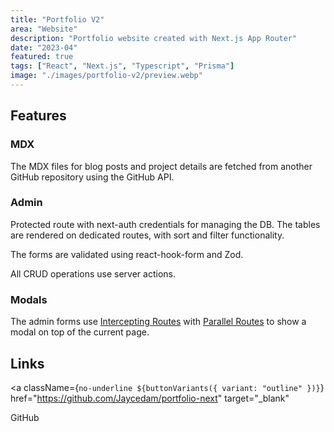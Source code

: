 ```yaml
---
title: "Portfolio V2"
area: "Website"
description: "Portfolio website created with Next.js App Router"
date: "2023-04"
featured: true
tags: ["React", "Next.js", "Typescript", "Prisma"]
image: "./images/portfolio-v2/preview.webp"
---
```



## Features

### MDX

The MDX files for blog posts and project details are fetched from another GitHub repository using the GitHub API.

### Admin

Protected route with next-auth credentials for managing the DB. The tables are rendered on dedicated routes, with sort and filter functionality.

The forms are validated using react-hook-form and Zod.

All CRUD operations use server actions.

### Modals

The admin forms use [Intercepting Routes](https://nextjs.org/docs/app/building-your-application/routing/intercepting-routes) with [Parallel Routes](https://nextjs.org/docs/app/building-your-application/routing/parallel-routes) to show a modal on top of the current page.

## Links

<a
  className={`no-underline ${buttonVariants({ variant: "outline" })}`}
  href="https://github.com/Jaycedam/portfolio-next"
  target="_blank"
>
  GitHub
  <ExternalLink className="ml-1 h-4 w-4" />
</a>
